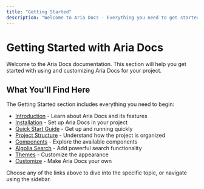 ```yaml
---
title: "Getting Started"
description: "Welcome to Aria Docs - Everything you need to get started"
---
```


# Getting Started with Aria Docs

Welcome to the Aria Docs documentation. This section will help you get started with using and customizing Aria Docs for your project.

## What You'll Find Here

The Getting Started section includes everything you need to begin:

- [Introduction](/docs/getting-started/introduction) - Learn about Aria Docs and its features
- [Installation](/docs/getting-started/installation) - Set up Aria Docs in your project
- [Quick Start Guide](/docs/getting-started/quick-start-guide) - Get up and running quickly
- [Project Structure](/docs/getting-started/project-structure) - Understand how the project is organized
- [Components](/docs/getting-started/components) - Explore the available components
- [Algolia Search](/docs/getting-started/algolia-search) - Add powerful search functionality
- [Themes](/docs/getting-started/themes) - Customize the appearance
- [Customize](/docs/getting-started/customize) - Make Aria Docs your own

Choose any of the links above to dive into the specific topic, or navigate using the sidebar. 